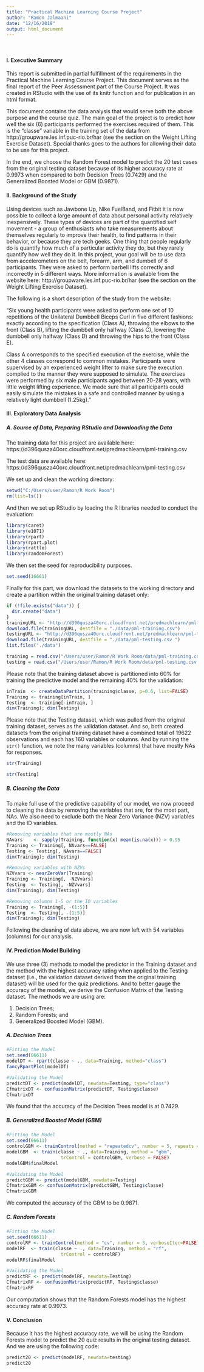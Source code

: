 ```yaml
---
title: "Practical Machine Learning Course Project"
author: "Ramon Jalmaani"
date: "12/16/2018"
output: html_document
---
```


<br>

#### I. Executive Summary

This report is submitted in partial fulfillment of the requirements in the Practical Machine Learning Course Project. This document serves as the final report of the Peer Assessment part of the Course Project. It was created in RStudio with the use of its knitr function and for publication in an html format.

This document contains the data analysis that would serve both the above purpose and the course quiz. The main goal of the project is to predict how well the six (6) participants performed the exercises required of them. This is the "classe" variable in the training set of the data from http://groupware.les.inf.puc-rio.br/har (see the section on the Weight Lifting Exercise Dataset). Special thanks goes to the authors for allowing their data to be use for this project. 

In the end, we choose the Random Forest model to predict the 20 test cases from the original testing dataset because of its higher accuracy rate at 0.9973 when compared to both Decision Trees (0.7429) and the Generalized Boosted Model or GBM (0.9871).

#### II. Background of the Study

Using devices such as Jawbone Up, Nike FuelBand, and Fitbit it is now possible to collect a large amount of data about personal activity relatively inexpensively. These types of devices are part of the quantified self movement - a group of enthusiasts who take measurements about themselves regularly to improve their health, to find patterns in their behavior, or because they are tech geeks. One thing that people regularly do is quantify how much of a particular activity they do, but they rarely quantify how well they do it. In this project, your goal will be to use data from accelerometers on the belt, forearm, arm, and dumbell of 6 participants. They were asked to perform barbell lifts correctly and incorrectly in 5 different ways. More information is available from the website here: http://groupware.les.inf.puc-rio.br/har (see the section on the Weight Lifting Exercise Dataset).

The following is a short description of the study from the website:

"Six young health participants were asked to perform one set of 10 repetitions of the Unilateral Dumbbell Biceps Curl in five different fashions: exactly according to the specification (Class A), throwing the elbows to the front (Class B), lifting the dumbbell only halfway (Class C), lowering the dumbbell only halfway (Class D) and throwing the hips to the front (Class E).

Class A corresponds to the specified execution of the exercise, while the other 4 classes correspond to common mistakes. Participants were supervised by an experienced weight lifter to make sure the execution complied to the manner they were supposed to simulate. The exercises were performed by six male participants aged between 20-28 years, with little weight lifting experience. We made sure that all participants could easily simulate the mistakes in a safe and controlled manner by using a relatively light dumbbell (1.25kg)."

#### III. Exploratory Data Analysis

##### A. Source of Data, Preparing RStudio and Downloading the Data

The training data for this project are available here:
https://d396qusza40orc.cloudfront.net/predmachlearn/pml-training.csv

The test data are available here:
https://d396qusza40orc.cloudfront.net/predmachlearn/pml-testing.csv

We set up and clean the working directory:
```r
setwd("C:/Users/user/Ramon/R Work Room")
rm(list=ls())
```
And then we set up RStudio by loading the R libraries needed to conduct the evaluation:
```r
library(caret)
library(e1071)
library(rpart)
library(rpart.plot)
library(rattle)
library(randomForest)
```
We then set the seed for reproducibility purposes.
```r
set.seed(16661)
```
Finally for this part, we download the datasets to the working directory and create a partition within the original training dataset only:
```r
if (!file.exists("data")) {
  dir.create("data")
}
trainingURL <- "http://d396qusza40orc.cloudfront.net/predmachlearn/pml-training.csv"
download.file(trainingURL, destfile = "./data/pml-training.csv")
testingURL <- "http://d396qusza40orc.cloudfront.net/predmachlearn/pml-testing.csv"
download.file(trainingURL, destfile = "./data/pml-testing.csv ")
list.files("./data")

training = read.csv("/Users/user/Ramon/R Work Room/data/pml-training.csv")
testing = read.csv("/Users/user/Ramon/R Work Room/data/pml-testing.csv ")
```
Please note that the training dataset above is partitioned into 60% for training the predictive model and the remaining 40% for the validation:
```r
inTrain  <- createDataPartition(training$classe, p=0.6, list=FALSE)
Training <- training[inTrain, ]
Testing  <- training[-inTrain, ]
dim(Training); dim(Testing)
```
Please note that the Testing dataset, which was pulled from the original training dataset, serves as the validation dataset. And so, both created datasets from the original training dataset have a combined total of 19622 observations and each has 160 variables or columns. And by running the <code>str()</code> function, we note the many variables (columns) that have mostly NAs for responses.
```r
str(Training)
```

```r
str(Testing)
```
##### B. Cleaning the Data 

To make full use of the predictive capability of our model, we now proceed to cleaning the data by removing the variables that are, for the most part, NAs. We also need to exclude both the Near Zero Variance (NZV) variables and the ID variables.
```r
#Removing variables that are mostly NAs
NAvars    <- sapply(Training, function(x) mean(is.na(x))) > 0.95
Training <- Training[, NAvars==FALSE]
Testing <- Testing[, NAvars==FALSE]
dim(Training); dim(Testing)

#Removing variables with NZVs
NZVvars <- nearZeroVar(Training)
Training <- Training[, -NZVvars]
Testing  <- Testing[, -NZVvars]
dim(Training); dim(Testing)

#Removing columns 1-5 or the ID variables
Training <- Training[, -(1:5)]
Testing  <- Testing[, -(1:5)]
dim(Training); dim(Testing)
```
Following the cleaning of data above, we are now left with 54 variables (columns) for our analysis.

#### IV. Prediction Model Building

We use three (3) methods to model the predictor in the Training dataset and the method with the highest accuracy rating when applied to the Testing dataset (i.e., the validation dataset derived from the original training dataset) will be used for the quiz predictions. And to better gauge the accuracy of the models, we derive the Confusion Matrix of the Testing dataset. The methods we are using are:

(1)	Decision Trees;
(2)	Random Forests; and
(3)	Generalized Boosted Model (GBM).

##### A. Decision Trees
```r
#Fitting the Model
set.seed(66611)
modelDT <- rpart(classe ~ ., data=Training, method="class")
fancyRpartPlot(modelDT)

#Validating the Model
predictDT <- predict(modelDT, newdata=Testing, type="class")
CfmatrixDT <- confusionMatrix(predictDT, Testing$classe)
CfmatrixDT
```
We found that the accuracy of the Decision Trees model is at 0.7429.

##### B. Generalized Boosted Model (GBM)
```r
#Fitting the Model
set.seed(66611)
controlGBM <- trainControl(method = "repeatedcv", number = 5, repeats = 1)
modelGBM  <- train(classe ~ ., data=Training, method = "gbm",
                    trControl = controlGBM, verbose = FALSE)
modelGBM$finalModel

#Validating the Model
predictGBM <- predict(modelGBM, newdata=Testing)
CfmatrixGBM <- confusionMatrix(predictGBM, Testing$classe)
CfmatrixGBM
```
We computed the accuracy of the GBM to be 0.9871.

##### C. Random Forests
```r
#Fitting the Model
set.seed(66611)
controlRF <- trainControl(method = "cv", number = 3, verboseIter=FALSE)
modelRF  <- train(classe ~ ., data=Training, method = "rf",
                    trControl = controlRF)
modelRF$finalModel

#Validating the Model
predictRF <- predict(modelRF, newdata=Testing)
CfmatrixRF <- confusionMatrix(predictRF, Testing$classe)
CfmatrixRF
```
Our computation shows that the Random Forests model has the highest accuracy rate at 0.9973.

#### V. Conclusion

Because it has the highest accuracy rate, we will be using the Random Forests model to predict the 20 quiz results in the original testing dataset. And we are using the following code:

```r
predict20 <- predict(modelRF, newdata=testing)
predict20
```